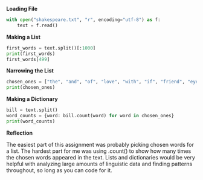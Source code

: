 **Loading File**

```python
with open("shakespeare.txt", "r", encoding="utf-8") as f:
    text = f.read()
```

**Making a List**

```python
first_words = text.split()[:1000]
print(first_words)
first_words[499]
```

**Narrowing the List**

```python
chosen_ones = ["the", "and", "of", "love", "with", "if", "friend", "eye", "sweet", "loss"]
print(chosen_ones)
```

**Making a Dictionary**

```python
bill = text.split()
word_counts = {word: bill.count(word) for word in chosen_ones}
print(word_counts)
```

**Reflection**

The easiest part of this assignment was probably picking chosen words for a list. The hardest part for me was using .count() to show how many times the chosen words appeared in the text. Lists and dictionaries would be very helpful with analyzing large amounts of linguistic data and finding patterns throughout, so long as you can code for it.
